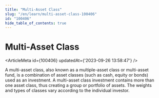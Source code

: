 ```yaml
---
title: "Multi-Asset Class"
slug: "/en/learn/multi-asset-class-100406"
id: "100406"
hide_table_of_contents: true
---
```



# Multi-Asset Class

<ArticleMeta id={100406} updatedAt={'2023-09-26 13:58:47'} />
<div className='border-solid border-b border-t-0 my-4 border-[var(--ifm-color-gray-300)]' />

A multi-asset class, also known as a multiple-asset class or multi-asset fund, is a combination of asset classes (such as cash, equity or bonds) used as an investment. A multi-asset class investment contains more than one asset class, thus creating a group or portfolio of assets. The weights and types of classes vary according to the individual investor.
